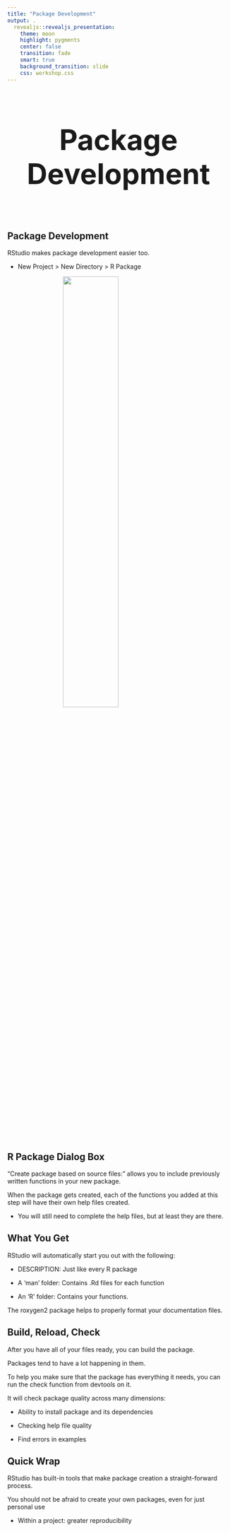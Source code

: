 ```yaml
---
title: "Package Development"
output: .
  revealjs::revealjs_presentation:
    theme: moon
    highlight: pygments
    center: false
    transition: fade
    smart: true
    background_transition: slide
    css: workshop.css
---
```



## 

<div style='text-align: center; font-size:32'><h1>Package Development<h1></div>


## Package Development

RStudio makes package development easier too.

- New Project > New Directory > R Package

<img src="img/packageCreation.png" style="display:block; margin: 0 auto; width:50%">

## R Package Dialog Box


"Create package based on source files:" allows you to include previously written functions in your new package.

When the package gets created, each of the functions you added at this step will have their own help files created.

  - You will still need to complete the help files, but at least they are there.


## What You Get

RStudio will automatically start you out with the following:

  - DESCRIPTION: Just like every R package

  - A 'man' folder: Contains .Rd files for each function

  - An 'R' folder: Contains your functions.

The <span class="pack">roxygen2</span> package helps to properly format your documentation files.


## Build, Reload, Check

After you have all of your files ready, you can build the package.

Packages tend to have a lot happening in them.

To help you make sure that the package has everything it needs, you can run the <span class="func">check</span> function from <span class="pack">devtools</span> on it.

It will check package quality across many dimensions:

  - Ability to install package and its dependencies

  - Checking help file quality

  - Find errors in examples


## Quick Wrap


RStudio has built-in tools that make package creation a straight-forward process.

You should not be afraid to create your own packages, even for just personal use

  - Within a project: greater reproducibility 
